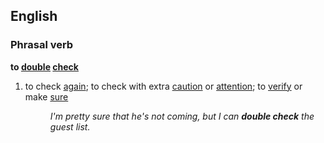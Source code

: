 ==English==

===Phrasal verb===
'''to [[double]] [[check]]'''
#to check [[again]]; to check with extra [[caution]] or [[attention]]; to [[verify]] or make [[sure]]
#:''I'm pretty sure that he's not coming, but I can '''double check''' the guest list.''